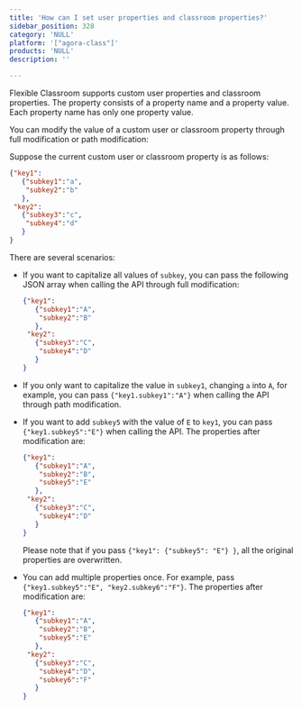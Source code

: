 ```yaml
---
title: 'How can I set user properties and classroom properties?'
sidebar_position: 328 
category: 'NULL' 
platform: '["agora-class"]'
products: 'NULL'   
description: '' 

---
```



Flexible Classroom supports custom user properties and classroom properties. The property consists of a property name and a property value. Each property name has only one property value.

You can modify the value of a custom user or classroom property through full modification or path modification:

Suppose the current custom user or classroom property is as follows:

```json
{"key1":
   {"subkey1":"a",
    "subkey2":"b"
   },
 "key2":
   {"subkey3":"c",
    "subkey4":"d"
   }
}
```

There are several scenarios:

- If you want to capitalize all values of `subkey`, you can pass the following JSON array when calling the API through full modification:

   ```json
   {"key1":
      {"subkey1":"A",
       "subkey2":"B"
      },
    "key2":
      {"subkey3":"C",
       "subkey4":"D"
      }
   }
   ```

- If you only want to capitalize the value in `subkey1`, changing `a` into `A`, for example, you can pass `{"key1.subkey1":"A"}` when calling the API through path modification.

- If you want to add `subkey5` with the value of `E` to `key1`, you can pass `{"key1.subkey5":"E"}` when calling the API. The properties after modification are:

   ```json
   {"key1":
      {"subkey1":"A",
       "subkey2":"B",
       "subkey5":"E"
      },
    "key2":
      {"subkey3":"C",
       "subkey4":"D"
      }
   }
   ```

   Please note that if you pass `{"key1": {"subkey5": "E"} }`, all the original properties are overwritten.

- You can add multiple properties once. For example, pass `{"key1.subkey5":"E", "key2.subkey6":"F"}`. The properties after modification are:

   ```json
   {"key1":
      {"subkey1":"A",
       "subkey2":"B",
       "subkey5":"E"
      },
    "key2":
      {"subkey3":"C",
       "subkey4":"D",
       "subkey6":"F"
      }
   }
   ```